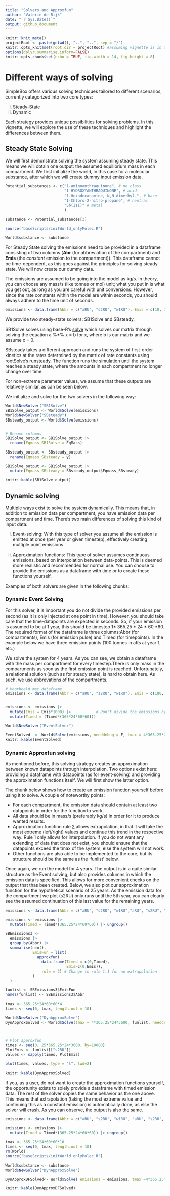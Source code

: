 ```yaml
---
title: "Solvers and Approxfun"
author: "Valerie de Rijk"
date: "`r Sys.Date()`"
output: github_document
---
```


```r
knitr::knit_meta()
projectRoot <- paste(getwd(), "..", "..", sep = "/")
knitr::opts_knit$set(root.dir = projectRoot) #assuming vignette is in a direct subfolder of the project
options(dplyr.summarise.inform=FALSE)
knitr::opts_chunk$set(echo = TRUE, fig.width = 14, fig.height = 8)
```

# Different ways of solving

SimpleBox offers various solving techniques tailored to different scenarios, currently categorized into two core types:

i) Steady-State
ii) Dynamic

Each strategy provides unique possibilities for solving problems. In this vignette, we will explore the use of these techniques and highlight the differences between them.

## Steady State Solving

We will first demonstrate solving the system assuming steady state. This means we will obtain one output: the assumed equilibrium mass in each compartment. We first initialize the world, in this case for a molecular substance, after which we will create dummy input emission data. 

```r
Potential_substances <- c("1-aminoanthraquinone", # no class
                          "1-HYDROXYANTHRAQUINONE", # acid
                          "1-Hexadecanamine, N,N-dimethyl-", # base
                          "1-Chloro-2-nitro-propane", # neutral
                          "Sb(III)" # metal
                          ) 
              
substance <- Potential_substances[3]

source("baseScripts/initWorld_onlyMolec.R")

World$substance <- substance
```

For Steady State solving the emissions need to be provided in a dataframe consisting of two columns (**Abr** (for abbreviation of the compartment) and **Emis** (the *constant* emission to the compartment)). This dataframe cannot be time-dependent, as this goes against the principles for solving steady state. We will now create our dummy data. 

The emissions are assumed to be going into the model as kg/s. In theory, you can choose any mass/s (like tonnes or mol) unit; what you put in is what you get out, as long as you are careful with unit conversions. However, since the rate constants within the model are within seconds, you should always adhere to the time unit of seconds. 

```r
emissions <- data.frame(Abbr = c("aRU", "s2RU", "w1RU"), Emis = c(10, 10, 10) ) 
```

We provide two steady-state solvers: SB1Solve and SBsteady. 

SB1Solve solves using base-R's [solve](https://www.rdocumentation.org/packages/base/versions/3.6.2/topics/solve) which solves our matrix through solving the equation a %*% x = b for x, where b is our matrix and we assume x = 0. 

SBsteady takes a different approach and runs the system of first-order kinetics at the rates determined by the matrix of rate constants using rootSolve's [runsteady](https://www.rdocumentation.org/packages/rootSolve/versions/1.8.2.4/topics/runsteady). The function runs the simulation until the system reaches a steady state, where the amounts in each compartment no longer change over time.

For non-extreme parameter values, we assume that these outputs are relatively similar, as can be seen below. 

We initialize and solve for the two solvers in the following way: 

```r
World$NewSolver("SB1Solve")
SB1Solve_output <- World$Solve(emissions)
World$NewSolver("SBsteady")
SBsteady_output <- World$Solve(emissions)


# Rename columns
SB1Solve_output <- SB1Solve_output |>
  rename(Eqmass_SB1Solve = EqMass)

SBsteady_output <- SBsteady_output |>
  rename(Eqmass_SBsteady = y)

SB1Solve_output <- SB1Solve_output |>
  mutate(Eqmass_SBsteady = SBsteady_output$Eqmass_SBsteady) 

knitr::kable(SB1Solve_output)

```


## Dynamic solving 

Multiple ways exist to solve the system dynamically. This means that, in addition to emission data per compartment, you have emission data per compartment and time. There's two main differences of solving this kind of input data: 

i) Event-solving: With this type of solver you assume all the emission is emitted at once (per year or given timestep), effectively creating multiple point emissions

ii) Approximation functions: This type of solver assumes continuous emissions, based on interpolation between data-points. This is deemed more realistic and recommended for normal use. You can choose to provide the emissions as a dataframe with time or to create these functions yourself. 

Examples of both solvers are given in the following chunks: 

### Dynamic Event Solving

For this solver, it is important you do not divide the provided emissions per second (as it is only injected at one point in time). However, you should take care that the time-datapoints are expected in seconds. So, if your emission is assumed to be at 1 year, this should be timestep 1* 365.25 * 24 * 60  *60.  The required format of the dataframe is three columns:Abbr (for compartments), Emis (for emission pulse) and Timed (for timepoints). In the example below we have three emission points (100  tonnes in aRs at year 1, etc.)

We solve the system for 4 years. As you can see, we obtain a dataframe with the mass per compartment for every timestep.There is only mass in the compartments as soon as the first emission point is reached. Unfortunately, a relational solution (such as for steady state), is hard to obtain here. As such, we use abbrevations of the compartments. 
```r
# Voorbeeld met dataframe
emissions <- data.frame(Abbr = c("aRU", "s2RU", "w1RU"), Emis = c(100, 100, 100), Timed = c(1, 2, 3) ) # convert 1 t/y to si units: kg/s


emissions <- emissions |>
  mutate(Emis = Emis*1000) |>           # Don't divide the emissions by seconds when using this solver!!
  mutate(Timed = (Timed*(365*24*60*60)))

World$NewSolver("EventSolver")

EventSolved  <- World$Solve(emissions, needdebug = F, tmax = 4*365.25*24*3600, nTIMES = 20)
knitr::kable(EventSolved)
```

### Dynamic Approxfun solving 

As mentioned before, this solving strategy creates an approximation between known datapoints through interpolation. Two options exist here: providing a dataframe with datapoints (as for event-solving) and providing the approximation functions itself. We will first show the latter option. 

The chunk below shows how to create an emission function yourself before using it to solve. A couple of noteworthy points: 

- For each compartment, the emission data should contain at least two datapoints in order for the function to work. 
- All data should be in mass/s (preferably kg/s) in order for it to produce wanted results.
- Approximation function rule [2](https://www.rdocumentation.org/packages/stats/versions/3.6.2/topics/approxfun) allows extrapolation, in that it will take the most extreme (left/right) values and continue this trend in the respective way. Rule 1 only allows for interpolation. If you do not want any extending of data that does not exist, you should ensure that the datapoints exceed the tmax of the system, else the system will not work. 
- Other functions are also able to be implemented to the core, but its structure should be the same as the 'funlist' below.

Once again, we run the model for 4 years. The output is in a quite similar structure as the Event solving, but also provides columns in which the emission data is specified. This allows for more convenient checks on the output that thas been created. Below, we also plot our approximation function for the hypothetical scenario of 25 years. As the emission data for the compartment we plot (s2RU) only runs until the 5th year, you can clearly see the assumed continuation of this last value for the remaining years. 


```r

emissions <- data.frame(Abbr = c("aRU", "s2RU", "w1RU","aRU", "s2RU", "w1RU"), Emis = c(10, 10, 10,20, 20, 20), Timed = c(1, 2, 3, 4, 5, 6)) # convert 1 t/y to si units: kg/s

emissions <- emissions |>
  mutate(Timed = Timed*(365.25*24*60*60)) |> ungroup()

SBEmissions3 <- 
  emissions |> 
  group_by(Abbr) |> 
  summarise(n=n(),
            EmisFun = list(
              approxfun(
                data.frame(Timed = c(0,Timed), 
                           Emis=c(0,Emis)),
                rule = 2) # Change to rule 1:1 for no extrapolation
            )
  )

funlist <- SBEmissions3$EmisFun
names(funlist) <- SBEmissions3$Abbr

tmax <- 365.25*24*60*60*4
times <- seq(0, tmax, length.out = 10)

World$NewSolver("DynApproxSolve")
DynApproxSolved <- World$Solve(tmax = 4*365.25*24*3600, funlist, needdebug = F, nTIMES = 20 )



# Plot approxfun
times <- seq(0, 25*365.25*24*3600, by=10000)
PlotEmis <- funlist[["s2RU"]]
values <- sapply(times, PlotEmis)

plot(times, values, type = "l", lwd=2)

knitr::kable(DynApproxSolved)
```

If you, as a user, do not want to create the approximation functions yourself, the opportunity exists to solely provide a dataframe with timed emission data. The rest of the solver copies the same behavior as the one above. This means that extrapolation (taking the most extreme value and continuing this as a constant emission) is automatically done, as else the solver will crash. As you can observe, the output is also the same.

```r
emissions <- data.frame(Abbr = c("aRU", "s2RU", "w1RU", "aRU", "s2RU", "w1RU"), Emis = c(10, 10, 10,20, 20, 20), Timed = c(1, 2, 3, 4, 5, 6)) # convert 1 t/y to si units: kg/s

emissions <- emissions |>
  mutate(Timed = Timed*(365.25*24*60*60)) |> ungroup()

tmax <- 365.25*24*60*60*10
times <- seq(0, tmax, length.out = 10)
rm(World)
source("baseScripts/initWorld_onlyMolec.R")

World$substance <- substance
World$NewSolver("DynApproxSolve")

DynApproxDFSolved<- World$Solve( emissions = emissions, tmax =4*365.25*24*3600, needdebug = F, nTIMES = 20 )

knitr::kable(DynApproxDFSolved)
```